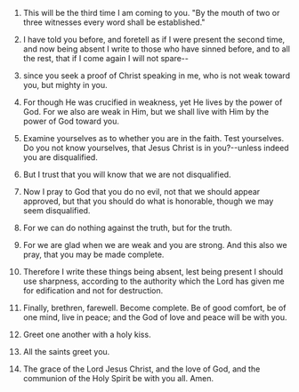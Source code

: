 
1. This will be the third time I am coming to you. "By the mouth of two or three witnesses every word shall be established."

2. I have told you before, and foretell as if I were present the second time, and now being absent I write to those who have sinned before, and to all the rest, that if I come again I will not spare--

3. since you seek a proof of Christ speaking in me, who is not weak toward you, but mighty in you.

4. For though He was crucified in weakness, yet He lives by the power of God. For we also are weak in Him, but we shall live with Him by the power of God toward you.

5. Examine yourselves as to whether you are in the faith. Test yourselves. Do you not know yourselves, that Jesus Christ is in you?--unless indeed you are disqualified.

6. But I trust that you will know that we are not disqualified.

7. Now I pray to God that you do no evil, not that we should appear approved, but that you should do what is honorable, though we may seem disqualified.

8. For we can do nothing against the truth, but for the truth.

9. For we are glad when we are weak and you are strong. And this also we pray, that you may be made complete.

10. Therefore I write these things being absent, lest being present I should use sharpness, according to the authority which the Lord has given me for edification and not for destruction.

11. Finally, brethren, farewell. Become complete. Be of good comfort, be of one mind, live in peace; and the God of love and peace will be with you.

12. Greet one another with a holy kiss.

13. All the saints greet you.

14. The grace of the Lord Jesus Christ, and the love of God, and the communion of the Holy Spirit be with you all. Amen.


